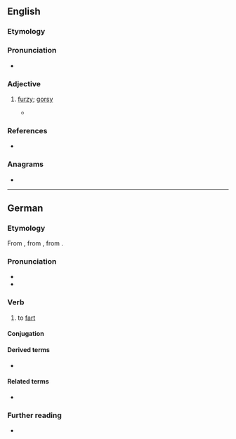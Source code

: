 {{also|Fürzen}}
==English==

===Etymology===
{{suffix|en|furze|en}}

===Pronunciation===
* {{IPA|en|/ˈfɜː(ɹ)zən/}}

===Adjective===
{{en-adj}}

# {{lb|en|obsolete}} [[furzy]]; [[gorsy]]
#*{{quote-book|en|1598|John Florio|A World of Words|passage='''furzen'' bush}}

===References===
* {{R:Webster 1913}}

===Anagrams===
* {{anagrams|en|a=efnruz|Frunze}}

----

==German==

===Etymology===
From {{inh|de|gmh|vurzen}}, from {{inh|de|goh|furzen}}, from {{inh|de|gmw-pro|*furtijan}}.

===Pronunciation===
* {{IPA|de|/ˈfʊʁ.tsən/|[ˈfʊɐ̯.tsn̩]}}
* {{audio|de|De-furzen.ogg|Audio}}

===Verb===
{{de-verb}}

# to [[fart]]
#: {{syn|de|pupsen}}

====Conjugation====
{{de-conj}}

====Derived terms====
* {{l|de|anfurzen}}

====Related terms====
* {{l|de|Furz}}

===Further reading===
* {{R:Duden}}

{{topics|de|Bodily functions}}